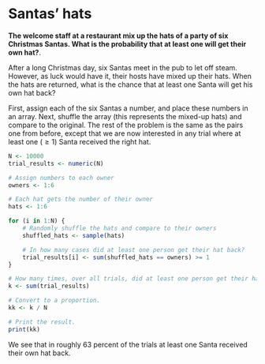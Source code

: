 # Santas' hats


**The welcome staff at a restaurant mix up the hats of a party of six
Christmas Santas. What is the probability that at least one will get
their own hat?**.

After a long Christmas day, six Santas meet in the pub to let off steam.
However, as luck would have it, their hosts have mixed up their hats.
When the hats are returned, what is the chance that at least one Santa
will get his own hat back?

First, assign each of the six Santas a number, and place these numbers
in an array. Next, shuffle the array (this represents the mixed-up hats)
and compare to the original. The rest of the problem is the same as the
pairs one from before, except that we are now interested in any trial
where at least one ($\ge
1$) Santa received the right hat.

```r
N <- 10000
trial_results <- numeric(N)

# Assign numbers to each owner
owners <- 1:6

# Each hat gets the number of their owner
hats <- 1:6

for (i in 1:N) {
    # Randomly shuffle the hats and compare to their owners
    shuffled_hats <- sample(hats)

    # In how many cases did at least one person get their hat back?
    trial_results[i] <- sum(shuffled_hats == owners) >= 1
}

# How many times, over all trials, did at least one person get their hat back?
k <- sum(trial_results)

# Convert to a proportion.
kk <- k / N

# Print the result.
print(kk)
```

We see that in roughly 63 percent of the trials at least one Santa
received their own hat back.
